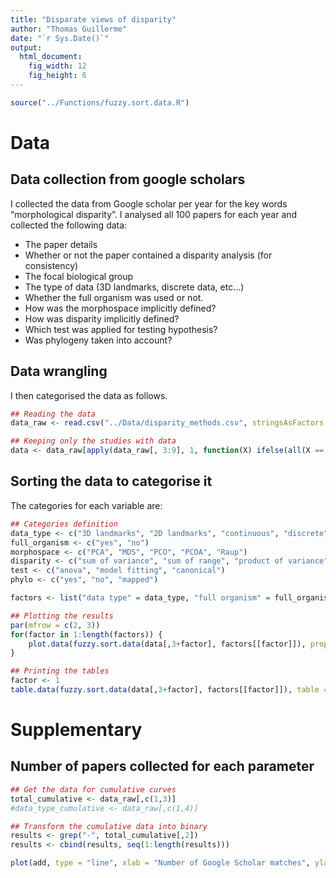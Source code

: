 ```yaml
---
title: "Disparate views of disparity"
author: "Thomas Guillerme"
date: "`r Sys.Date()`"
output:
  html_document:
    fig_width: 12
    fig_height: 6
---
```


```r
source("../Functions/fuzzy.sort.data.R")
```

# Data

## Data collection from google scholars

I collected the data from Google scholar per year for the key words "morphological disparity".
I analysed all 100 <!--@@@ TG: check if I stick to this value or not --> papers for each year and collected the following data:
 
 * The paper details
 * Whether or not the paper contained a disparity analysis (for consistency)
 * The focal biological group
 * The type of data (3D landmarks, discrete data, etc...)
 * Whether the full organism was used or not.
 * How was the morphospace implicitly defined?
 * How was disparity implicitly defined?
 * Which test was applied for testing hypothesis?
 * Was phylogeny taken into account?

## Data wrangling

I then categorised the data as follows.
<!-- @@@ -->

```r
## Reading the data
data_raw <- read.csv("../Data/disparity_methods.csv", stringsAsFactors = FALSE)

## Keeping only the studies with data
data <- data_raw[apply(data_raw[, 3:9], 1, function(X) ifelse(all(X == "-"), FALSE, TRUE)), ]
```

## Sorting the data to categorise it

The categories for each variable are:

```r
## Categories definition
data_type <- c("3D landmarks", "2D landmarks", "continuous", "discrete", "body", "metabolic")
full_organism <- c("yes", "no")
morphospace <- c("PCA", "MDS", "PCO", "PCOA", "Raup")
disparity <- c("sum of variance", "sum of range", "product of variance", "product of range", "distance", "observed") #TG: Area from observed to estimated (DTT)
test <- c("anova", "model fitting", "canonical")
phylo <- c("yes", "no", "mapped")

factors <- list("data type" = data_type, "full organism" = full_organism, "morphospace" = morphospace, "disparity" = disparity, "test" = test, "phylo correction" = phylo)
```


```r
## Plotting the results
par(mfrow = c(2, 3))
for(factor in 1:length(factors)) {
    plot.data(fuzzy.sort.data(data[,3+factor], factors[[factor]]), proportion = TRUE, ylim = c(0, 100), main = names(factors)[[factor]])    
}
```


```r
## Printing the tables
factor <- 1
table.data(fuzzy.sort.data(data[,3+factor], factors[[factor]]), table = "tex")

```


<!-- 
How many studies use such and such definition: disparate views on disparity -> but maybe disparity is a vague concept?
How many studies use different definition for such or such parameter recorded: on average, disparity is defined as a single thing...

Parallel with diversity: it was a blurry thing - check out different diversity literature.
 -->


# Supplementary

## Number of papers collected for each parameter


```r
## Get the data for cumulative curves
total_cumulative <- data_raw[,c(1,3)]
#data_type_cumulative <- data_raw[,c(1,4)]

## Transform the cumulative data into binary
results <- grep("-", total_cumulative[,2])
results <- cbind(results, seq(1:length(results)))

plot(add, type = "line", xlab = "Number of Google Scholar matches", ylab = "Number of new entries")

```


<!-- 
```r
```
 -->